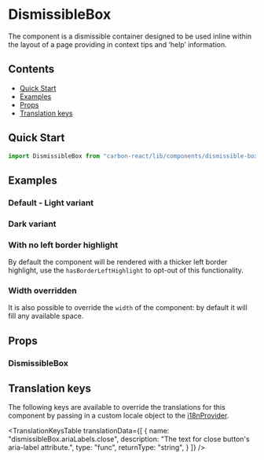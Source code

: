 


<Meta of={DismissibleBoxStories} />

# DismissibleBox

The component is a dismissible container designed to be used inline within the layout of a page providing in context tips
and ‘help’ information.

## Contents

- [Quick Start](#quick-start)
- [Examples](#examples)
- [Props](#props)
- [Translation keys](#translation-keys)

## Quick Start

```javascript
import DismissibleBox from "carbon-react/lib/components/dismissible-box";
```

## Examples

### Default - Light variant

<Canvas of={DismissibleBoxStories.LightVariant} />

### Dark variant

<Canvas of={DismissibleBoxStories.DarkVariant} />

### With no left border highlight

By default the component will be rendered with a thicker left border highlight, use the `hasBorderLeftHighlight` to opt-out
of this functionality.

<Canvas of={DismissibleBoxStories.WithNoLeftBorderHighlight} />

### Width overridden

It is also possible to override the `width` of the component: by default it will fill any available space.

<Canvas of={DismissibleBoxStories.WidthOverridden} />

## Props

### DismissibleBox

<ArgTypes of={DismissibleBoxStories} />

## Translation keys

The following keys are available to override the translations for this component by passing in a custom locale object to the
[i18nProvider](../?path=/docs/documentation-i18n--docs).

<TranslationKeysTable
  translationData={[
    {
      name: "dismissibleBox.ariaLabels.close",
      description:
        "The text for close button's aria-label attribute.",
      type: "func",
      returnType: "string",
    }
  ]}
/>
